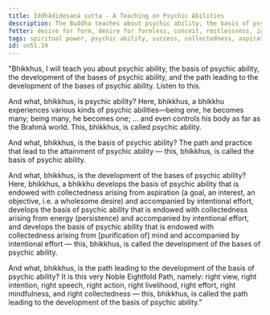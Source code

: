 ```yaml
---
title: Iddhādidesanā sutta - A Teaching on Psychic Abilities
description: The Buddha teaches about psychic ability, the basis of psychic ability, the development of the bases of psychic ability, and the path leading to the development of the bases of psychic ability.
fetter: desire for form, desire for formless, conceit, restlessness, ignorance
tags: spiritual power, psychic ability, success, collectedness, aspiration, persistence, energy, mind, investigation, reflection, close examination, noble eightfold path, sn, sn45-56, sn51
id: sn51.19
---
```


"Bhikkhus, I will teach you about psychic ability, the basis of psychic ability, the development of the bases of psychic ability, and the path leading to the development of the bases of psychic ability. Listen to this.

And what, bhikkhus, is psychic ability? Here, bhikkhus, a bhikkhu experiences various kinds of psychic abilities—being one, he becomes many; being many, he becomes one; ... and even controls his body as far as the Brahmā world. This, bhikkhus, is called psychic ability.

And what, bhikkhus, is the basis of psychic ability? The path and practice that lead to the attainment of psychic ability — this, bhikkhus, is called the basis of psychic ability.

And what, bhikkhus, is the development of the bases of psychic ability? Here, bhikkhus, a bhikkhu develops the basis of psychic ability that is endowed with collectedness arising from aspiration (a goal, an interest, an objective, i.e. a wholesome desire) and accompanied by intentional effort, develops the basis of psychic ability that is endowed with collectedness arising from energy (persistence) and accompanied by intentional effort, and develops the basis of psychic ability that is endowed with collectedness arising from [purification of] mind and accompanied by intentional effort — this, bhikkhus, is called the development of the bases of psychic ability.

And what, bhikkhus, is the path leading to the development of the basis of psychic ability? It is this very Noble Eightfold Path, namely: right view, right intention, right speech, right action, right livelihood, right effort, right mindfulness, and right collectedness — this, bhikkhus, is called the path leading to the development of the basis of psychic ability."